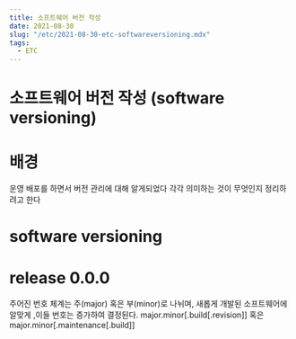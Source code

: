 ```yaml
---
title: 소프트웨어 버전 작성
date: 2021-08-30
slug: "/etc/2021-08-30-etc-softwareversioning.mdx"
tags:
  - ETC
---
```


# 소프트웨어 버전 작성 (software versioning)

# 배경

운영 배포를 하면서 버전 관리에 대해 알게되었다
각각 의미하는 것이 무엇인지 정리하려고 한다

# software versioning

# release 0.0.0

주어진 번호 체계는 주(major) 혹은 부(minor)로 나뉘며, 새롭게 개발된 소프트웨어에 알맞게 ,이들 번호는 증가하여 결정된다.
major.minor[.build[.revision]]
혹은
major.minor[.maintenance[.build]]